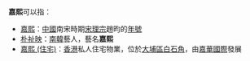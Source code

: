'''嘉熙'''可以指：
*[[嘉熙|嘉熙]]：[[中國|中國]]南宋時期[[宋理宗|宋理宗]]趙昀的[[年號|年號]]
*[[朴祉映|朴祉映]]：[[南韓|南韓]]藝人，藝名'''嘉熙'''
*[[嘉熙_(住宅)|嘉熙 (住宅)]]：[[香港|香港]]私人住宅物業，位於[[大埔區|大埔區]][[白石角|白石角]]，由[[嘉華國際|嘉華國際]]發展
{{消歧義|cat=二字消歧義}}
